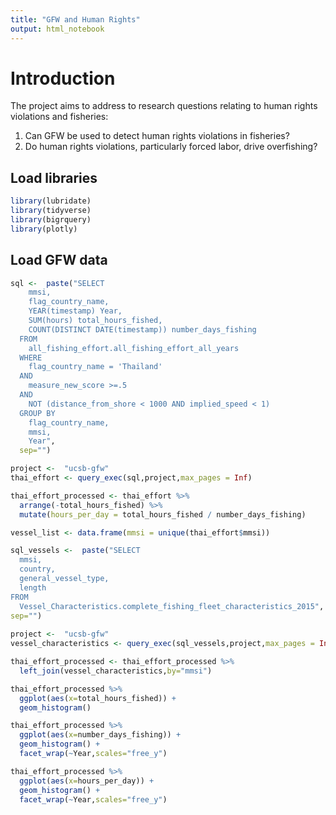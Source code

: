 ```yaml
---
title: "GFW and Human Rights"
output: html_notebook
---
```

# Introduction
The project aims to address to research questions relating to human rights violations and fisheries:  

1. Can GFW be used to detect human rights violations in fisheries?
2. Do human rights violations, particularly forced labor, drive overfishing?

## Load libraries

```r
library(lubridate)
library(tidyverse)
library(bigrquery)
library(plotly)
```

## Load GFW data

```r
sql <-  paste("SELECT
    mmsi,
    flag_country_name,
    YEAR(timestamp) Year,
    SUM(hours) total_hours_fished,
    COUNT(DISTINCT DATE(timestamp)) number_days_fishing
  FROM
    all_fishing_effort.all_fishing_effort_all_years
  WHERE
    flag_country_name = 'Thailand'
  AND
    measure_new_score >=.5
  AND
    NOT (distance_from_shore < 1000 AND implied_speed < 1)
  GROUP BY
    flag_country_name,
    mmsi,
    Year",
  sep="")

project <-  "ucsb-gfw"
thai_effort <- query_exec(sql,project,max_pages = Inf)

thai_effort_processed <- thai_effort %>%
  arrange(-total_hours_fished) %>%
  mutate(hours_per_day = total_hours_fished / number_days_fishing)

vessel_list <- data.frame(mmsi = unique(thai_effort$mmsi))

sql_vessels <-  paste("SELECT
  mmsi,
  country,
  general_vessel_type,
  length
FROM
  Vessel_Characteristics.complete_fishing_fleet_characteristics_2015",
sep="")
    
project <-  "ucsb-gfw"
vessel_characteristics <- query_exec(sql_vessels,project,max_pages = Inf)

thai_effort_processed <- thai_effort_processed %>%
  left_join(vessel_characteristics,by="mmsi")

thai_effort_processed %>%
  ggplot(aes(x=total_hours_fished)) +
  geom_histogram()

thai_effort_processed %>%
  ggplot(aes(x=number_days_fishing)) +
  geom_histogram() +
  facet_wrap(~Year,scales="free_y")

thai_effort_processed %>%
  ggplot(aes(x=hours_per_day)) +
  geom_histogram() +
  facet_wrap(~Year,scales="free_y")
```